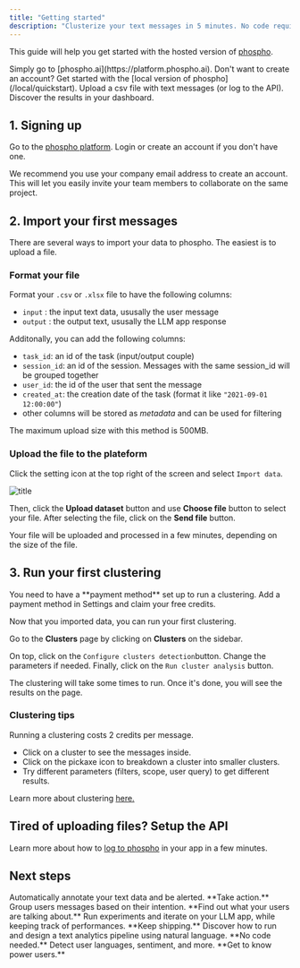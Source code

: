```yaml
---
title: "Getting started"
description: "Clusterize your text messages in 5 minutes. No code required."
---
```


This guide will help you get started with the hosted version of [phospho](https://platform.phospho.ai).

<Steps>
  <Step title="Create an account if you don't already have one">
    Simply go to [phospho.ai](https://platform.phospho.ai).
    <Note>
      Don't want to create an account? Get started with the [local version of
      phospho](/local/quickstart).
    </Note>
  </Step>
  <Step title="Import your first messages">
    Upload a csv file with text messages (or log to the API).
  </Step>
  <Step title="Run your first clustering">
    Discover the results in your dashboard.
  </Step>
</Steps>

## 1. Signing up

Go to the [phospho platform](https://platform.phospho.ai/). Login or create an account if you don't have one.

We recommend you use your company email address to create an account. This will let you easily invite your team members to collaborate on the same project.

## 2. Import your first messages

There are several ways to import your data to phospho. The easiest is to upload a file.

### Format your file

Format your `.csv` or `.xlsx` file to have the following columns:

- `input` : the input text data, ususally the user message
- `output` : the output text, ususally the LLM app response

Additonally, you can add the following columns:

- `task_id`: an id of the task (input/output couple)
- `session_id`: an id of the session. Messages with the same session_id will be grouped together
- `user_id`: the id of the user that sent the message
- `created_at`: the creation date of the task (format it like `"2021-09-01 12:00:00"`)
- other columns will be stored as _metadata_ and can be used for filtering

The maximum upload size with this method is 500MB.

### Upload the file to the plateform

Click the setting icon at the top right of the screen and select `Import data`.

![title](./images/import/import_data.png)

Then, click the **Upload dataset** button and use **Choose file** button to select your file. After selecting the file, click on the **Send file** button.

Your file will be uploaded and processed in a few minutes, depending on the size of the file.

## 3. Run your first clustering

<Note>
  You need to have a **payment method** set up to run a clustering. Add a
  payment method in Settings and claim your free credits.
</Note>

Now that you imported data, you can run your first clustering.

Go to the **Clusters** page by clicking on **Clusters** on the sidebar.

On top, click on the `Configure clusters detection`button. Change the parameters if needed. Finally, click on the `Run cluster analysis` button.

The clustering will take some times to run. Once it's done, you will see the results on the page.

### Clustering tips

<Info>Running a clustering costs 2 credits per message.</Info>

- Click on a cluster to see the messages inside.
- Click on the pickaxe icon to breakdown a cluster into smaller clusters.
- Try different parameters (filters, scope, user query) to get different results.

Learn more about clustering [here.](/analytics/clustering)

## Tired of uploading files? Setup the API

Learn more about how to [log to phospho](/import-data/api-integration) in your app in a few minutes.

## Next steps

<CardGroup>
  <Card title="Automatic tagging" href="/analytics/tagging">
    Automatically annotate your text data and be alerted. **Take action.**
  </Card>
  <Card title="Unsupervized clustering" href="/analytics/clustering">
    Group users messages based on their intention. **Find out what your users
    are talking about.**
  </Card>
  <Card title="AB Testing" href="/analytics/ab-testing">
    Run experiments and iterate on your LLM app, while keeping track of
    performances. **Keep shipping.**
  </Card>
  <Card title="Flexible evaluation pipeline" href="/analytics/events">
    Discover how to run and design a text analytics pipeline using natural
    language. **No code needed.**
  </Card>
  <Card title="User analytics" href="/analytics/language">
    Detect user languages, sentiment, and more. **Get to know power users.**
  </Card>
</CardGroup>
